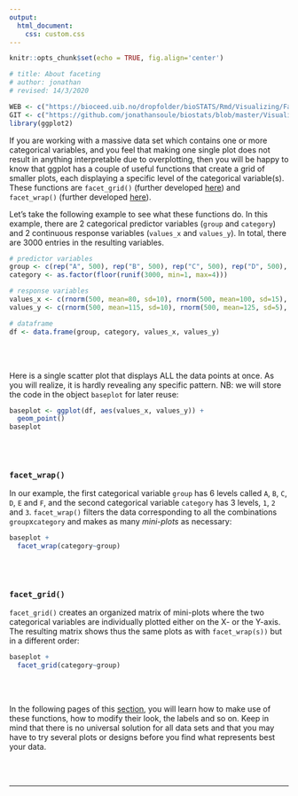 ```yaml
---
output:
  html_document:
    css: custom.css
--- 
```


```r
knitr::opts_chunk$set(echo = TRUE, fig.align='center')

# title: About faceting
# author: jonathan
# revised: 14/3/2020 

WEB <- c("https://bioceed.uib.no/dropfolder/bioSTATS/Rmd/Visualizing/Faceted/about-faceting.html")
GIT <- c("https://github.com/jonathansoule/biostats/blob/master/Visualizing/Faceted/about-faceting.Rmd")
library(ggplot2)

```
If you are working with a massive data set which contains one or more categorical variables, and you feel that making one single plot does not result in anything interpretable due to overplotting, then you will be happy to know that ggplot has a couple of useful functions that create a grid of smaller plots, each displaying a specific level of the categorical variable(s). These functions are `facet_grid()` (further developed [here](https://biostats.w.uib.no/facet_grid/){target="_blank"}) and `facet_wrap()` (further developed [here](https://biostats.w.uib.no/facet_wrap/){target="_blank"}).

Let's take the following example to see what these functions do. In this example, there are 2 categorical predictor variables (`group` and `category`) and 2 continuous response variables (`values_x` and `values_y`). In total, there are 3000 entries in the resulting variables.

```r
# predictor variables
group <- c(rep("A", 500), rep("B", 500), rep("C", 500), rep("D", 500), rep("E", 500), rep("F", 500))
category <- as.factor(floor(runif(3000, min=1, max=4)))

# response variables
values_x <- c(rnorm(500, mean=80, sd=10), rnorm(500, mean=100, sd=15), rnorm(500, mean=120, sd=10), rnorm(500, mean=75, sd=20), rnorm(500, mean=95, sd=10), rnorm(500, mean=115, sd=15))
values_y <- c(rnorm(500, mean=115, sd=10), rnorm(500, mean=125, sd=5), rnorm(500, mean=105, sd=10), rnorm(500, mean=85, sd=20), rnorm(500, mean=95, sd=10), rnorm(500, mean=90, sd=15))

# dataframe
df <- data.frame(group, category, values_x, values_y)
```
<br/><br/>

Here is a single scatter plot that displays ALL the data points at once. As you will realize, it is hardly revealing any specific pattern. NB: we will store the code in the object `baseplot` for later reuse:
```r
baseplot <- ggplot(df, aes(values_x, values_y)) +
  geom_point()
baseplot
```
<br/><br/>

### `facet_wrap()`

In our example, the first categorical variable `group` has 6 levels called `A`, `B`, `C`, `D`, `E` and `F`, and the second categorical variable `category` has 3 levels, `1`, `2` and `3  `. `facet_wrap()` filters the data corresponding to all the  combinations `group`x`category` and makes as many *mini-plots* as necessary: 
```r
baseplot +
  facet_wrap(category~group)
```
<br/><br/>


### `facet_grid()`

`facet_grid()` creates an organized matrix of mini-plots where the two categorical variables are individually plotted either on the X- or the Y-axis. The resulting matrix shows thus the same plots as with `facet_wrap(s))` but in a different order:
```r
baseplot +
  facet_grid(category~group)
```
<br/><br/>

In the following pages of this [section](https://biostats.w.uib.no/topics/data-visualization-with-ggplot2/faceted-plots/){target="_blank"}, you will learn how to make use of these functions, how to modify their look, the labels and so on. Keep in mind that there is no universal solution for all data sets and that you may have to try several plots or designs before you find what represents best your data.

<br/><br/>



***
<!-- UNCOMMENT TO ACTIVATE
Get the Rmarkdown file corresponding to this page on [GitHub](`r GIT`){target="_blank"}.
-->

